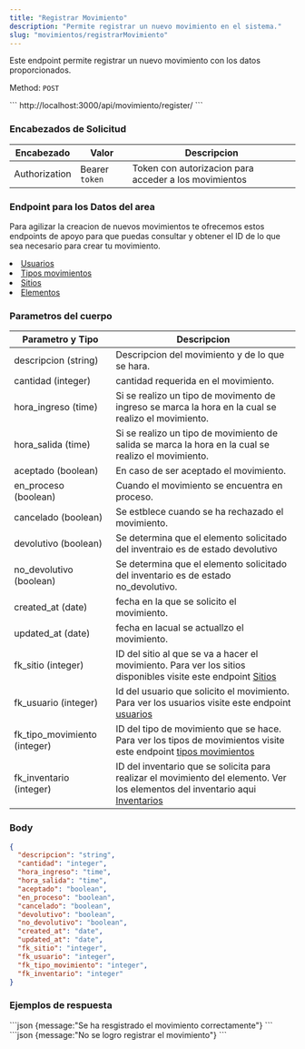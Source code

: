 ```yaml
---
title: "Registrar Movimiento"
description: "Permite registrar un nuevo movimiento en el sistema."
slug: "movimientos/registrarMovimiento"
---
```


Este endpoint permite registrar un nuevo movimiento con los datos proporcionados.

Method: `POST`

<Tabs>
  <TabItem label="Endpoint">
  ```
  http://localhost:3000/api/movimiento/register/
  ```
  </TabItem>
</Tabs>

<h3>Encabezados de Solicitud</h3>

| Encabezado | Valor | Descripcion
|----------|-------| -------
| Authorization |  Bearer `token` | Token con autorizacion para acceder a los movimientos

<h3>Endpoint para los Datos del area</h3>

Para agilizar la creacion de nuevos movimientos te ofrecemos estos endpoints de apoyo para que puedas consultar y obtener el ID de lo que sea necesario para crear tu movimiento.
<li><a href="/usuarios/listarUsuarios">Usuarios</a></li>
<li><a href="/tipos-movimiento/listarTipoMovimiento">Tipos movimientos</a></li>
<li><a href="/sitios/listarSitios">Sitios</a></li>
<li><a href="/elementos/listarElementos">Elementos</a></li>

<h3>Parametros del cuerpo</h3>

| Parametro y Tipo | Descripcion
|----------|--------
| descripcion (string) | Descripcion del movimiento y de lo que se hara.
| cantidad (integer) | cantidad requerida en el movimiento.
| hora_ingreso (time) | Si se realizo un tipo de movimento de ingreso se marca la hora en la cual se realizo el movimiento.
| hora_salida (time) | Si se realizo un tipo de movimiento de salida se marca la hora en la cual se realizo el movimiento.
| aceptado (boolean) | En caso de ser aceptado el movimiento.
| en_proceso (boolean) | Cuando el movimiento se encuentra en proceso.
| cancelado (boolean) | Se estblece cuando se ha rechazado el movimiento.
| devolutivo (boolean) | Se determina que el elemento solicitado del inventraio es de estado devolutivo
| no_devolutivo (boolean) | Se determina que el elemento solicitado del inventario es de estado no_devolutivo.
| created_at (date) | fecha en la que se solicito el movimiento.
| updated_at (date) | fecha en lacual se actuallzo el movimiento.
| fk_sitio (integer) | ID del sitio al que se va a hacer el movimiento. Para ver los sitios disponibles visite este endpoint <a href="/sitios/listarSitios">Sitios</a>
| fk_usuario (integer) | Id del usuario que solicito el movimiento. Para ver los usuarios visite este endpoint <a href="/usuarios/listarUsuarios">usuarios</a>
| fk_tipo_movimiento (integer) | ID del tipo de movimiento que se hace. Para ver los tipos de movimientos visite este endpoint <a href="/tipos-movimiento/listarTipoMovimiento">tipos movimientos</a>
| fk_inventario (integer) | ID del inventario que se solicita para realizar el movimiento del elemento. Ver los elementos del inventario aqui <a href="/inventario/listarInventarios">Inventarios</a>

### Body

```json
{
  "descripcion": "string",
  "cantidad": "integer",
  "hora_ingreso": "time",
  "hora_salida": "time",
  "aceptado": "boolean",
  "en_proceso": "boolean",
  "cancelado": "boolean",
  "devolutivo": "boolean",
  "no_devolutivo": "boolean",
  "created_at": "date",
  "updated_at": "date",
  "fk_sitio": "integer",
  "fk_usuario": "integer",
  "fk_tipo_movimiento": "integer",
  "fk_inventario": "integer"
}
```

<h3>Ejemplos de respuesta</h3>

<Tabs>
  <TabItem label="Status 201">
  ```json
  {message:"Se ha resgistrado el movimiento correctamente"}
  ```
  </TabItem>

  <TabItem label="Status 400">
  ```json
  {message:"No se logro registrar el movimiento"}
  ```
  </TabItem>
</Tabs>